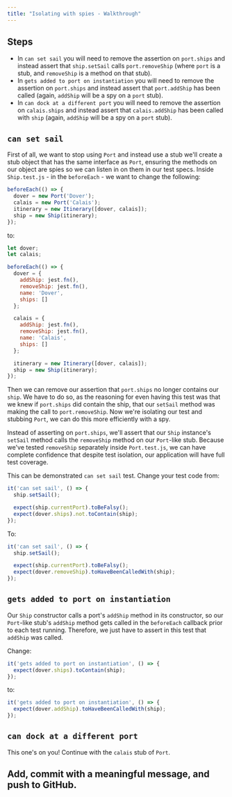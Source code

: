 ```yaml
---
title: "Isolating with spies - Walkthrough"
---
```


## Steps

- In `can set sail` you will need to remove the assertion on `port.ships` and instead assert that `ship.setSail` calls `port.removeShip` (where `port` is a stub, and `removeShip` is a method on that stub).
- In `gets added to port on instantiation` you will need to remove the assertion on `port.ships` and instead assert that `port.addShip` has been called (again, `addShip` will be a spy on a `port` stub).
- In `can dock at a different port` you will need to remove the assertion on `calais.ships` and instead assert that `calais.addShip` has been called with `ship` (again, `addShip` will be a spy on a `port` stub).

## `can set sail`

First of all, we want to stop using `Port` and instead use a stub we'll create a stub object that has the same interface as `Port`, ensuring the methods on our object are spies so we can listen in on them in our test specs. Inside `Ship.test.js` - in the `beforeEach` - we want to change the following:

```js
beforeEach(() => {
  dover = new Port('Dover');
  calais = new Port('Calais');
  itinerary = new Itinerary([dover, calais]);
  ship = new Ship(itinerary);
});
```

to:

```js
let dover;
let calais;

beforeEach(() => {
  dover = {
    addShip: jest.fn(),
    removeShip: jest.fn(),
    name: 'Dover',
    ships: []
  };

  calais = {
    addShip: jest.fn(),
    removeShip: jest.fn(),
    name: 'Calais',
    ships: []
  };

  itinerary = new Itinerary([dover, calais]);
  ship = new Ship(itinerary);
});
```

Then we can remove our assertion that `port.ships` no longer contains our `ship`. We have to do so, as the reasoning for even having this test was that we knew if `port.ships` did contain the ship, that our `setSail` method was making the call to `port.removeShip`. Now we're isolating our test and stubbing `Port`, we can do this more efficiently with a spy. 

Instead of asserting on `port.ships`, we'll assert that our `Ship` instance's `setSail` method calls the `removeShip` method on our `Port`-like stub. Because we've tested `removeShip` separately inside `Port.test.js`, we can have complete confidence that despite test isolation, our application will have full test coverage.

This can be demonstrated `can set sail` test. Change your test code from:

```js
it('can set sail', () => {
  ship.setSail();

  expect(ship.currentPort).toBeFalsy();
  expect(dover.ships).not.toContain(ship);
});
```

To:

```js
it('can set sail', () => {
  ship.setSail();

  expect(ship.currentPort).toBeFalsy();
  expect(dover.removeShip).toHaveBeenCalledWith(ship);
});

```

## `gets added to port on instantiation`

Our `Ship` constructor calls a port's `addShip` method in its constructor, so our `Port`-like stub's `addShip` method gets called in the `beforeEach` callback prior to each test running. Therefore, we just have to assert in this test that `addShip` was called.

Change:

```js
it('gets added to port on instantiation', () => {
  expect(dover.ships).toContain(ship);
});
```

to:

```js
it('gets added to port on instantiation', () => {
  expect(dover.addShip).toHaveBeenCalledWith(ship);
});
```

## `can dock at a different port`

This one's on you! Continue with the `calais` stub of `Port`.

## Add, commit with a meaningful message, and push to GitHub.